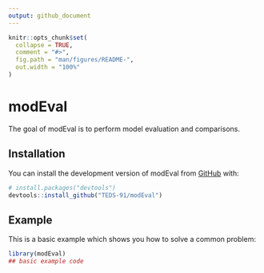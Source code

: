 ```yaml
---
output: github_document
---
```


<!-- README.md is generated from README.Rmd. Please edit that file -->

```r
knitr::opts_chunk$set(
  collapse = TRUE,
  comment = "#>",
  fig.path = "man/figures/README-",
  out.width = "100%"
)
```

# modEval

<!-- badges: start -->
<!-- badges: end -->

The goal of modEval is to perform model evaluation and comparisons.

## Installation

You can install the development version of modEval from [GitHub](https://github.com/) with:

``` r
# install.packages("devtools")
devtools::install_github("TEDS-91/modEval")
```

## Example

This is a basic example which shows you how to solve a common problem:

```r
library(modEval)
## basic example code
```
